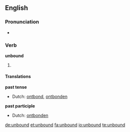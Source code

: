 ==English==

===Pronunciation===
*{{IPA|/ʌn'bound/}}

===Verb===
'''unbound'''

# {{past tense of| to [[unbind]]}}

====Translations====
'''past tense'''
*Dutch: [[ontbond]], [[ontbonden]]
'''past participle'''
*Dutch: [[ontbonden]]

[[de:unbound]]
[[et:unbound]]
[[fa:unbound]]
[[io:unbound]]
[[te:unbound]]